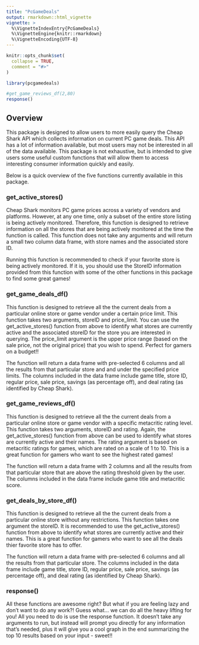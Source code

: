 ```yaml
---
title: "PcGameDeals"
output: rmarkdown::html_vignette
vignette: >
  %\VignetteIndexEntry{PcGameDeals}
  %\VignetteEngine{knitr::rmarkdown}
  %\VignetteEncoding{UTF-8}
---
```


```r
knitr::opts_chunk$set(
  collapse = TRUE,
  comment = "#>"
)
```

```r
library(pcgamedeals)
```

```r

#get_game_reviews_df(2,80)
response()

```

## Overview

This package is designed to allow users to more easily query the Cheap Shark API which collects information on current PC game deals. This API has a lot of information available, but most users may not be interested in all of the data available. This package is not exhaustive, but is intended to give users some useful custom functions that will allow them to access interesting consumer information quickly and easily. 

Below is a quick overview of the five functions currently available in this package.

### get_active_stores()

Cheap Shark monitors PC game prices across a variety of vendors and platforms. However, at any one time, only a subset of the entire store listing is being actively monitored. Therefore, this function is designed to retrieve information on all the stores that are being actively monitored at the time the function is called. This function does not take any arguments and will return a small two column data frame, with store names and the associated store ID. 

Running this function is recommended to check if your favorite store is being actively monitored. If it is, you should use the StoreID information provided from this function with some of the other functions in this package to find some great games!

### get_game_deals_df()

This function is designed to retrieve all the the current deals from a particular online store or game vendor under a certain price limit. This function takes two arguments, storeID and price_limit. You can use the get_active_stores() function from above to identify what stores are currently active and the associated storeID for the store you are interested in querying. The price_limit argument is the upper price range (based on the sale price, not the original price) that you wish to spend. Perfect for gamers on a budget!!

The function will return a data frame with pre-selected 6 columns and all the results from that particular store and and under the specified price limits. The columns included in the data frame include game title, store ID, regular price, sale price, savings (as percentage off), and deal rating (as identified by Cheap Shark). 

### get_game_reviews_df()

This function is designed to retrieve all the the current deals from a particular online store or game vendor with a specific metacritic rating level. This function takes two arguments, storeID and rating. Again, the get_active_stores() function from above can be used to identify what stores are currently active and their names. The rating argument is based on metacritic ratings for games, which are rated on a scale of 1 to 10. This is a great function for gamers who want to see the highest rated games! 

The function will return a data frame with 2 columns and all the results from that particular store that are above the rating threshold given by the user. The columns included in the data frame include game title and metacritic score. 

### get_deals_by_store_df()

This function is designed to retrieve all the the current deals from a particular online store without any restrictions. This function takes one argument the storeID. It is recommended to use the get_active_stores() function from above to identify what stores are currently active and their names. This is a great function for gamers who want to see all the deals thier favorite store has to offer. 

The function will return a data frame with pre-selected 6 columns and all the results from that particular store. The columns included in the data frame include game title, store ID, regular price, sale price, savings (as percentage off), and deal rating (as identified by Cheap Shark). 

### response()

All these functions are awesome right? But what if you are feeling lazy and don't want to do any work?! Guess what... we can do all the heavy lifting for you! All you need to do is use the response function. It doesn't take any arguments to run, but instead will prompt you directly for any information that's needed, plus it will give you a cool graph in the end summarizing the top 10 results based on your input - sweet!!








